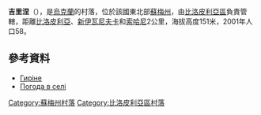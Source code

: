 {{coord|51|11|9|N|34|20|59|E|scale:100000_region:UA|display=title}}

'''吉里涅'''（{{lang-uk|Гиріне}}），是[[烏克蘭|烏克蘭]]的村落，位於該國東北部[[蘇梅州|蘇梅州]]，由[[比洛皮利亞區|比洛皮利亞區]]負責管轄，距離[[比洛皮利亞|比洛皮利亞]]、[[新伊瓦尼夫卡_(比洛皮利亞區)|新伊瓦尼夫卡]]和[[索哈尼|索哈尼]]2公里，海拔高度151米，2001年人口58。

==參考資料==
* [http://w1.c1.rada.gov.ua/pls/z7502/A005?rdat1=02.02.2010&rf7571=28625 Гиріне]{{dead link|date=2017年12月 |bot=InternetArchiveBot |fix-attempted=yes }}
* [http://weather.in.ua/ua/symskaja/5074 Погода в селі ] {{Wayback|url=http://weather.in.ua/ua/symskaja/5074 |date=20111219225358 }}

{{DEFAULTSORT:Гиріне}}

[[Category:蘇梅州村落|Category:蘇梅州村落]]
[[Category:比洛皮利亞區村落|Category:比洛皮利亞區村落]]


{{Sumy-geo-stub}}